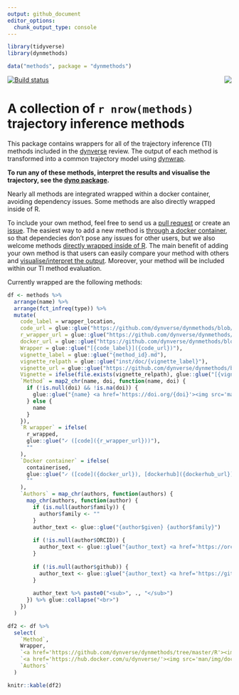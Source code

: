 ```yaml
---
output: github_document
editor_options: 
  chunk_output_type: console
---
```


<!-- README.md is generated from README.Rmd. Please edit that file -->

```r
library(tidyverse)
library(dynmethods)

data("methods", package = "dynmethods")
```


<img src="man/img/logo.png" align="right" /> [![Build status](https://travis-ci.org/dynverse/dynmethods.svg?branch=master)](https://travis-ci.org/dynverse/dynmethods)

# A collection of `r nrow(methods)` trajectory inference methods
This package contains wrappers for all of the trajectory inference (TI) methods included in the [dynverse](https://www.github.com/dynverse/dynverse) review. The output of each method is transformed into a common trajectory model using [dynwrap](https://www.github.com/dynverse/dynwrap). 

**To run any of these methods, interpret the results and visualise the trajectory, see the [dyno package](https://www.github.com/dynverse/dyno).**

Nearly all methods are integrated wrapped within a docker container, avoiding dependency issues. Some methods are also directly wrapped inside of R.

To include your own method, feel free to send us a [pull request](https://github.com/dynverse/dynmethods/pulls) or create an [issue](https://github.com/dynverse/dynmethods/labels/new%20method). The easiest way to add a new method is [through a docker container](https://dynverse.github.io/dynwrap/articles/create_ti_method_docker.html), so that dependecies don't pose any issues for other users, but we also welcome methods [directly wrapped inside of R](https://dynverse.github.io/dynwrap/articles/create_ti_method_r.html). The main benefit of adding your own method is that users can easily compare your method with others and [visualise/interpret the output](https://www.github.com/dynverse/dyno). Moreover, your method will be included within our TI method evaluation.

Currently wrapped are the following methods:

```r
df <- methods %>% 
  arrange(name) %>% 
  arrange(fct_infreq(type)) %>% 
  mutate(
    code_label = wrapper_location,
    code_url = glue::glue("https://github.com/dynverse/dynmethods/blob/master/{wrapper_location}"),
    r_wrapper_url = glue::glue("https://github.com/dynverse/dynmethods/blob/master/{r_wrapper_location}"),
    docker_url = glue::glue("https://github.com/dynverse/dynmethods/blob/master/{docker_wrapper_location}"),
    Wrapper = glue::glue("[{code_label}]({code_url})"),
    vignette_label = glue::glue("{method_id}.md"),
    vignette_relpath = glue::glue("inst/doc/{vignette_label}"),
    vignette_url = glue::glue("https://github.com/dynverse/dynmethods/blob/master/{vignette_relpath}"),
    Vignette = ifelse(file.exists(vignette_relpath), glue::glue("[{vignette_label}]({vignette_url})"), ""),
    `Method` = map2_chr(name, doi, function(name, doi) {
      if (!is.null(doi) && !is.na(doi)) {
        glue::glue("{name} <a href='https://doi.org/{doi}'><img src='man/img/doi_logo.png' height='16'></a>")
      } else {
        name
      }
    }),
    `R wrapper` = ifelse(
      r_wrapped,
      glue::glue("✓ ([code]({r_wrapper_url}))"),
      ""
    ),
    `Docker container` = ifelse(
      containerised, 
      glue::glue("✓ ([code]({docker_url}), [dockerhub]({dockerhub_url}))"), 
      ""
    ),
    `Authors` = map_chr(authors, function(authors) {
      map_chr(authors, function(author) {
        if (is.null(author$family)) {
          author$family <- ""
        }
        author_text <- glue::glue("{author$given} {author$family}")
        
        if (!is.null(author$ORCID)) {
          author_text <- glue::glue("{author_text} <a href='https://orcid.org/{author$ORCID}'><img src='man/img/orcid_logo.svg' height='16'></a>")
        }
        
        if (!is.null(author$github)) {
          author_text <- glue::glue("{author_text} <a href='https://github.com/{author$github}'><img src='man/img/github_logo.png' height='16'></a>")
        }
        
        author_text %>% paste0("<sub>", ., "</sub>")
      }) %>% glue::collapse("<br>")
    })
  )

df2 <- df %>% 
  select(
    `Method`,
    Wrapper, 
    `<a href='https://github.com/dynverse/dynmethods/tree/master/R'><img src='man/img/r_logo.png' height='40'></a>` = `R wrapper`, 
    `<a href='https://hub.docker.com/u/dynverse/'><img src='man/img/docker_logo.png' height='40'></a>` = `Docker container`,
    `Authors`
  )

knitr::kable(df2)
```
